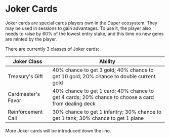 # Joker Cards

Joker cards are special cards players own in the Duper ecosystem. They may be used in sessions to gain advantages. To use it, the player also needs to raise by 60% of the lowest entry stake, and this time no new gems are minted by the player.

There are currently 3 classes of Joker cards:

| Joker Class        | Ability                                                                                            |
| ------------------ | -------------------------------------------------------------------------------------------------- |
| Treasury's Gift    | 40% chance to get 3 gold; 40% chance to get 10 gold; 20% chance to double current gold             |
| Cardmaster's Favor | 40% chance to get 1 card; 40% chance to get 4 cards; 20% chance to choose a card from dealing deck |
| Reinforcement Call | 30% chance to get 1 infantry; 30% chance to get 1 tank; 30% chance to get 1 plane                  |

More Joker cards will be introduced down the line.
